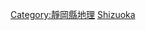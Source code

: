 {{日本行政區劃分類導航|河川}}
{{Commonscat|Rivers of Shizuoka prefecture}}

[[Category:靜岡縣地理|Category:靜岡縣地理]]
[[Category:日本各都道府縣河流|Shizuoka]]